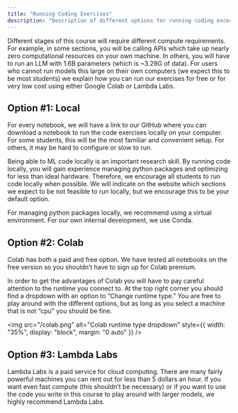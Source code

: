```yaml
---
title: "Running Coding Exercises"
description: "Description of different options for running coding excerises for the course."
---
```


Different stages of this course will require different compute requirements. For example, in some sections, you will be calling APIs which take up nearly zero computational resources on your own machine. In others, you will have to run an LLM with 1.6B parameters (which is ~3.29G of data). For users who cannot run models this large on their own computers (we expect this to be most students) we explain how you can run our exercises for free or for very low cost using either Google Colab or Lambda Labs.

## Option #1: Local

For every notebook, we will have a link to our GitHub where you can download a notebook to run the code exercises locally on your computer. For some students, this will be the most familiar and convenient setup. For others, it may be hard to configure or slow to run.

Being able to ML code locally is an important research skill. By running code locally, you will gain experience managing python packages and optimizing for less than ideal hardware. Therefore, we encourage all students to run code locally when possible. We will indicate on the website which sections we expect to be not feasible to run locally, but we encourage this to be your default option.

For managing python packages locally, we recommend using a virtual environment. For our own internal development, we use Conda.

## Option #2: Colab

Colab has both a paid and free option. We have tested all notebooks on the free version so you shouldn’t have to sign up for Colab premium.

In order to get the advantages of Colab you will have to pay careful attention to the runtime you connect to. At the top right corner you should find a dropdown with an option to “Change runtime type.” You are free to play around with the different options, but as long as you select a machine that is not “cpu” you should be fine.

<img
  src="/colab.png"
  alt="Colab runtime type dropdown"
  style={{ width: "35%", display: "block", margin: "0 auto" }}
/>

## Option #3: Lambda Labs

Lambda Labs is a paid service for cloud computing. There are many fairly powerful machines you can rent out for less than 5 dollars an hour. If you want even fast compute (this shouldn’t be necessary) or if you want to use the code you write in this course to play around with larger models, we highly recommend Lambda Labs.

<NextPageButton />
